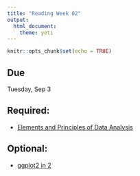 ```yaml
---
title: "Reading Week 02"
output: 
  html_document: 
    theme: yeti
---
```


```r
knitr::opts_chunk$set(echo = TRUE)
```

## Due

Tuesday, Sep 3

## Required:

- [Elements and Principles of Data Analysis](https://arxiv.org/pdf/1903.07639.pdf)

## Optional:

- [ggplot2 in 2](https://leanpub.com/ggplot2in2/c/sta-212-f19)